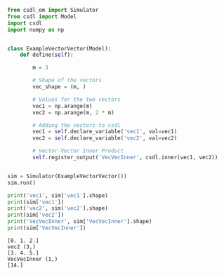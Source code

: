 ```py
from csdl_om import Simulator
from csdl import Model
import csdl
import numpy as np


class ExampleVectorVector(Model):
    def define(self):

        m = 3

        # Shape of the vectors
        vec_shape = (m, )

        # Values for the two vectors
        vec1 = np.arange(m)
        vec2 = np.arange(m, 2 * m)

        # Adding the vectors to csdl
        vec1 = self.declare_variable('vec1', val=vec1)
        vec2 = self.declare_variable('vec2', val=vec2)

        # Vector-Vector Inner Product
        self.register_output('VecVecInner', csdl.inner(vec1, vec2))


sim = Simulator(ExampleVectorVector())
sim.run()

print('vec1', sim['vec1'].shape)
print(sim['vec1'])
print('vec2', sim['vec2'].shape)
print(sim['vec2'])
print('VecVecInner', sim['VecVecInner'].shape)
print(sim['VecVecInner'])
```


```vec1 (3,)
[0. 1. 2.]
vec2 (3,)
[3. 4. 5.]
VecVecInner (1,)
[14.]
```
